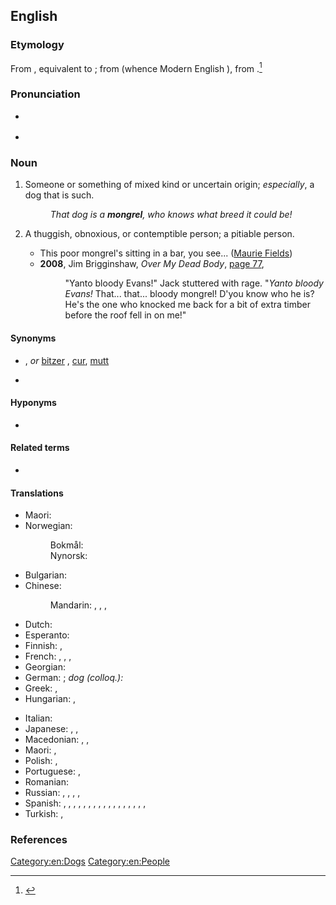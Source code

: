 ==English==

===Etymology===
From {{inh|en|enm|mongrel}}, equivalent to {{suffix|en|mong|t1=mixture|rel|pos2=pejorative diminutive}}; from {{etyl|ang|en}} {{m|ang|ġemong|t=mingling}} (whence Modern English {{m|en|among}}), from {{etyl|gem-pro|en}} {{m|gem-pro|*mang-||mix}}.<ref>{{R:Online Etymology Dictionary}}</ref>

===Pronunciation===
* {{a|RP}} {{IPA|/ˈmʌŋ.ɡɹəl/|/ˈmɒŋ.ɡɹəl/|lang=en}}
* {{a|US}} {{IPA|/ˈmɑŋ.ɡɹəl/|/ˈmʌŋ.ɡɹəl/|lang=en}}

===Noun===
{{en-noun}}

# {{lb|en|often|pejorative}} Someone or something of mixed kind or uncertain origin; ''especially'', a dog that is such.
#: ''That dog is a '''mongrel''', who knows what breed it could be!''
# {{lb|en|slang|Australia|New Zealand}} A thuggish, obnoxious, or contemptible person; {{lb|en|often|preceded by "poor"}} a pitiable person.
#* This poor mongrel's sitting in a bar, you see... ([[w:Maurie Fields|Maurie Fields]])
#* '''2008''', Jim Brigginshaw, ''Over My Dead Body'', [https://books.google.com.tr/books?id=XgK-NRyxm9oC&pg=PA77&dq=%22mongrel%22&hl=en&sa=X&ved=0CDEQ6AEwBDgKahUKEwiN2oSkjq3HAhWKWhoKHSeNB1s#v=onepage&q=mongrel&f=false page 77],
#*: "Yanto bloody Evans!" Jack stuttered with rage. "''Yanto bloody Evans!'' That... that... bloody mongrel! D'you know who he is? He's the one who knocked me back for a bit of extra timber before the roof fell in on me!"

====Synonyms====
* {{sense|something of mixed kind}} {{l|en|bitsa}}, {{l|en|bitser}} ''or'' [[bitzer]] {{q|UK|Australia|New Zealand}}, [[cur]], [[mutt]]
* {{sense|contemptible or pitiable person}} {{l|en|bastard}}

====Hyponyms====
* {{l|en|moggy}} {{qualifier|of a cat}}

====Related terms====
* {{l|en|among}}

====Translations====
{{trans-top|dog of mixed breed}}
* Maori: {{t|mi|mangarū }}
* Norwegian: 
*: Bokmål: {{t+|nb|kjøter|m}}
*: Nynorsk: {{t|nn|kjøter|m}}
{{trans-mid}}
{{trans-bottom}}

{{trans-top|someone of mixed kind}}
* Bulgarian: {{t|bg|мелез|m}}
* Chinese:
*: Mandarin: {{t+|cmn|雜種|sc=Hani}}, {{t+|cmn|杂种|tr=zázhǒng|sc=Hani}}, {{t+|cmn|混血兒|sc=Hani}}, {{t+|cmn|混血儿|tr=hùnxuè'ér|sc=Hani}}
* Dutch: {{t+|nl|bastaard|m}}
* Esperanto: {{t|eo|senrasa}}
* Finnish: {{t+|fi|rakki}}, {{t+|fi|piski}}
* French: {{t+|fr|bâtard|m}}, {{t+|fr|corniaud|m}}, {{t+|fr|métis|m}}, {{t+|fr|métisse|f}}
* Georgian: {{t-needed|ka}}
* German: {{t+|de|Mischling|m}}; ''dog (colloq.):'' {{t+|de|Promenadenmischung|f}}
* Greek: {{t|el|μιξογενής|m|f}}, {{t+|el|μιγάς|m}}
* Hungarian: {{t+|hu|keverék}}, {{t+|hu|korcs}}
{{trans-mid}}
* Italian: {{t+|it|bastardo|m}}
* Japanese: {{t|ja|雑種|tr=ざっしゅ, zasshu|sc=Jpan}}, {{t|ja|ハーフ|tr=hāfu|sc=Jpan}}, {{t|ja|混血児|tr=こんけつじ, konketsuji|sc=Jpan}}
* Macedonian: {{t|mk|мелез|m|tr=mélez|sc=Cyrl}}, {{t|mk|џукела|f|tr=džukéla|sc=Cyrl}}, {{t|mk|лангач|m|tr=lángač|sc=Cyrl}}
* Maori: {{t|mi|peropero}}, {{t|mi|kurī peropero}} {{qualifier|of a dog}}
* Polish: {{t+|pl|kundel|m}}, {{t+|pl|mieszaniec|m}}
* Portuguese: {{t+|pt|vira-lata|m}}, {{qualifier|Portugal}} {{t+|pt|rafeiro|m}}
* Romanian: {{t+|ro|corcitură}}
* Russian: {{t+|ru|дворня́га|f}} {{qualifier|dog}}, {{t+|ru|дворня́жка|f}} {{qualifier|dog}}, {{t+|ru|мети́с|m}}, {{t+|ru|мети́ска|f}} {{qualifier|person}}, {{t+|ru|полукро́вка|m|f}}
* Spanish: {{qualifier|mongrel dog}} {{t|es|perro callejero|m}}, {{t|es|perro mestizo|m}}, {{t|es|cacri|m}} {{qualifier|Venezuela}}, {{t|es|comecuandohay|m}} {{qualifier|Nicaragua - also written and pronounced 'comecuanduay'}}, {{t+|es|chucho|m}} {{qualifier|Spain}}, {{t+|es|chumino|m}} {{qualifier|Guatemala}}, {{t+|es|chusco|m}} {{qualifier|Peru}}, {{t|es|gozque|m}}{{qualifier|Colombia}}, {{t|es|mil leches|m}} {{qualifier|Spain}}, {{t|es|perro aguacatero|m}} {{qualifier|El Salvador|Honduras}}, {{t|es|perro criollo|m}} {{qualifier|Panama}}, {{t|es|perro cruzado|m}}, {{t|es|perro corriente|m}} {{qualifier|Mexico}}, {{t|es|PP|m}} {{qualifier|Argentina - pronounced 'pe pe'}}, {{t+|es|quiltro|m}} {{qualifier|Bolivia|Chile}}, {{t|es|sato|m}} {{qualifier|Cuba|Puerto Rico}}, {{t|es|tinaquero|m}} {{qualifier|Panama}}, {{t+|es|zaguate|m}} {{qualifier|Costa Rica}}
* Turkish: {{t+|tr|kırma}}, {{t+|tr|melez}}
{{trans-bottom}}

===References===
<references/>

[[Category:en:Dogs]]
[[Category:en:People]]